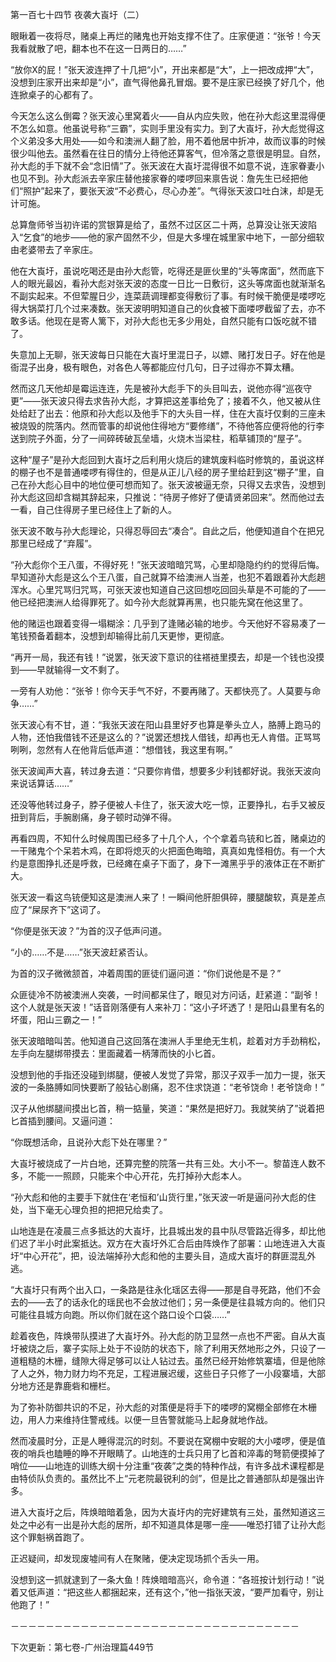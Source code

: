 

第一百七十四节 夜袭大崀圩（二）

眼瞅着一夜将尽，赌桌上再烂的赌鬼也开始支撑不住了。庄家便道：“张爷！今天我看就散了吧，翻本也不在这一日两日的……”

“放你X的屁！”张天波连押了十几把“小”，开出来都是“大”，上一把改成押“大”，没想到庄家开出来却是“小”，直气得他鼻孔冒烟。要不是庄家已经换了好几个，他连掀桌子的心都有了。

今天怎么这么倒霉？张天波心里窝着火――自从内应失败，他在孙大彪这里混得便不怎么如意。他虽说号称“三霸”，实则手里没有实力。到了大崀圩，孙大彪觉得这个义弟没多大用处――如今和澳洲人翻了脸，用不着他居中折冲，故而议事的时候很少叫他去。虽然看在往日的情分上待他还算客气，但冷落之意很是明显。自然，孙大彪的手下就不会“念旧情”了。张天波在大崀圩混得很不如意不说，连家眷妻小也见不到。孙大彪派去辛家庄替他接家眷的喽啰回来禀告说：詹先生已经把他们“照护”起来了，要张天波“不必费心，尽心办差”。气得张天波口吐白沫，却是无计可施。

总算詹师爷当初许诺的赏银算是给了，虽然不过区区二十两，总算没让张天波陷入“乞食”的地步――他的家产固然不少，但是大多埋在城里家中地下，一部分细软由老婆带去了辛家庄。

他在大崀圩，虽说吃喝还是由孙大彪管，吃得还是匪伙里的“头等席面”，然而底下人的眼光最凶，看孙大彪对张天波的态度一日比一日敷衍，这头等席面也就渐渐名不副实起来。不但荤腥日少，连菜蔬调理都变得敷衍了事。有时候干脆便是喽啰吃得大锅菜打几个过来凑数。张天波明明知道自己的伙食被下面喽啰截留了去，亦不敢多话。他现在是寄人篱下，对孙大彪也无多少用处，自然只能有口饭吃就不错了。

失意加上无聊，张天波每日只能在大崀圩里混日子，以嫖、赌打发日子。好在他是衙混子出身，极有眼色，对各色人等都能应付几句，日子过得亦不算太糟。

然而这几天他却是霉运连连，先是被孙大彪手下的头目叫去，说他亦得“巡夜守更”――张天波只得去求告孙大彪，才算把这差事给免了；接着不久，他又被从住处给赶了出去：他原和孙大彪以及他手下的大头目一样，住在大崀圩仅剩的三座未被烧毁的院落内。然而管事的却说他住得地方“要修缮”，不待他答应便将他的行李送到院子外面，分了一间碎砖破瓦垒墙，火烧木当梁柱，稻草铺顶的“屋子”。

这种“屋子”是孙大彪回到大崀圩之后利用火烧后的建筑废料临时修筑的，虽说这样的棚子也不是普通喽啰有得住的，但是从正儿八经的房子里给赶到这“棚子”里，自己在孙大彪心目中的地位便可想而知了。张天波被逼无奈，只得又去求告，没想到孙大彪这回却含糊其辞起来，只推说：“待房子修好了便请贤弟回来”。然而他过去一看，自己住得房子里已经住上了新的人。

张天波不敢与孙大彪理论，只得忍辱回去“凑合”。自此之后，他便知道自个在把兄那里已经成了“弃履”。

“孙大彪你个王八蛋，不得好死！”张天波暗暗咒骂，心里却隐隐约约的觉得后悔。早知道孙大彪是这么个王八蛋，自己就算不给澳洲人当差，也犯不着跟着孙大彪趟浑水。心里咒骂归咒骂，可张天波也知道自己这回想吃回回头草是不可能的了――他已经把澳洲人给得罪死了。如今孙大彪就算再黑，也只能先窝在他这里了。

他的赌运也跟着变得一塌糊涂：几乎到了逢赌必输的地步。今天他好不容易凑了一笔钱预备着翻本，没想到却输得比前几天更惨，更彻底。

“再开一局，我还有钱！”说罢，张天波下意识的往褡裢里摸去，却是一个钱也没摸到――早就输得一文不剩了。

一旁有人劝他：“张爷！你今天手气不好，不要再赌了。天都快亮了。人莫要与命争……”

张天波心有不甘，道：“我张天波在阳山县里好歹也算是拳头立人，胳膊上跑马的人物，还怕我借钱不还是这么的？”说罢还想找人借钱，却再也无人肯借。正骂骂咧咧，忽然有人在他背后低声道：“想借钱，我这里有啊。”

张天波闻声大喜，转过身去道：“只要你肯借，想要多少利钱都好说。我张天波向来说话算话……”

还没等他转过身子，脖子便被人卡住了，张天波大吃一惊，正要挣扎，右手又被反扭到背后，手腕剧痛，身子顿时动弹不得。

再看四周，不知什么时候周围已经多了十几个人，个个拿着鸟铳和匕首，赌桌边的一干赌鬼个个呆若木鸡，在即将熄灭的火把面色晦暗，真真如鬼怪相仿。有一个大约是意图挣扎还是呼救，已经瘫在桌子下面了，身下一滩黑乎乎的液体正在不断扩大。

张天波一看这鸟铳便知这是澳洲人来了！一瞬间他肝胆俱碎，腰腿酸软，真是差点应了“屎尿齐下”这词了。

“你便是张天波？”为首的汉子低声问道。

“小的……不是……”张天波赶紧否认。

为首的汉子微微颔首，冲着周围的匪徒们逼问道：“你们说他是不是？”

众匪徒冷不防被澳洲人突袭，一时间都呆住了，眼见对方问话，赶紧道：“副爷！这个人就是张天波！”话音刚落便有人来补刀：“这小子坏透了！是阳山县里有名的坏蛋，阳山三霸之一！”

张天波暗暗叫苦。他知道自己这回落在澳洲人手里绝无生机，趁着对方手劲稍松，左手向左腿绑带摸去：里面藏着一柄薄而快的小匕首。

没想到他的手指还没碰到绑腿，便被人发觉了异常，那汉子双手一加力一提，张天波的一条胳膊如同快要断了般钻心剧痛，忍不住求饶道：“老爷饶命！老爷饶命！”

汉子从他绑腿间摸出匕首，稍一掂量，笑道：“果然是把好刀。我就笑纳了”说着把匕首插到腰间。又逼问道：

“你既想活命，且说孙大彪下处在哪里？”

大崀圩被烧成了一片白地，还算完整的院落一共有三处。大小不一。黎苗连人数不多，不能一一照顾，只能来个中心开花，先打掉孙大彪本人。

“孙大彪和他的主要手下就住在‘老恒和’山货行里，”张天波一听是逼问孙大彪的住处，当下毫无心理负担的把把兄给卖了。

山地连是在凌晨三点多抵达的大崀圩，比县城出发的县中队尽管路近得多，却比他们迟了半小时此案抵达。双方在大崀圩外汇合后由阵焕作了部署：山地连进入大崀圩“中心开花”，把，设法端掉孙大彪和他的主要头目，造成大崀圩的群匪混乱外逃。

“大崀圩只有两个出入口，一条路是往永化瑶区去得――那是自寻死路，他们不会去的――去了的话永化的瑶民也不会放过他们；另一条便是往县城方向的。他们只可能往县城方向跑。所以你们就在这个路口设个口袋……”

趁着夜色，阵焕带队摸进了大崀圩外。孙大彪的防卫显然一点也不严密。自从大崀圩被烧之后，寨子实际上处于不设防的状态下，除了利用天然地形之外，只设了一道粗糙的木栅，缝隙大得足够可以让人钻过去。虽然已经开始修筑寨墙，但是他除了人之外，物力财力均不充足，工程进展迟缓，这些日子只修了一小段寨墙，大部分地方还是靠鹿砦和栅栏。

为了弥补防御共识的不足，孙大彪的对策便是将手下的喽啰的窝棚全部修在木栅边，用人力来维持住警戒线。以便一旦告警就能马上起身就地作战。

然而凌晨时分，正是人睡得混沉的时刻。不要说在窝棚中安眠的大小喽啰，便是值夜的哨兵也瞌睡的睁不开眼睛了。山地连的士兵只用了匕首和淬毒的弩箭便摸掉了哨位――山地连的训练大纲十分注重“夜袭”之类的特种作战，有许多战术课程都是由特侦队负责的。虽然比不上“元老院最锐利的剑”，但是比之普通部队却是强出许多。

进入大崀圩之后，阵焕暗暗着急，因为大崀圩内的完好建筑有三处，虽然知道这三处之中必有一出是孙大彪的居所，却不知道具体是哪一座――唯恐打错了让孙大彪这个罪魁祸首跑了。

正迟疑间，却发现废墟间有人在聚赌，便决定现场抓个舌头一用。

没想到这一抓就逮到了一条大鱼！阵焕暗暗高兴，命令道：“各班按计划行动！”说着又低声道：“把这些人都捆起来，还有这个，”他一指张天波，“要严加看守，别让他跑了！”

－－－－－－－－－－－－－－－－－－－－－－－－－－－－－－－－－

下次更新：第七卷-广州治理篇449节

